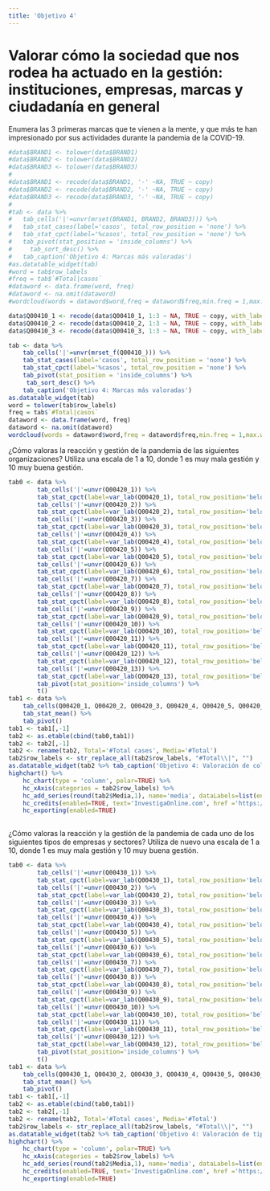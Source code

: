```yaml
---
title: 'Objetivo 4'
---
```


# Valorar cómo la sociedad que nos rodea ha actuado en la gestión: instituciones, empresas, marcas y ciudadanía en general

Enumera las 3 primeras marcas que te vienen a la mente, y que más te han impresionado por sus actividades durante la pandemia de la COVID-19.


```r
#data$BRAND1 <- tolower(data$BRAND1)
#data$BRAND2 <- tolower(data$BRAND2)
#data$BRAND3 <- tolower(data$BRAND3)
#
#data$BRAND1 <- recode(data$BRAND1, '-' ~NA, TRUE ~ copy)
#data$BRAND2 <- recode(data$BRAND2, '-' ~NA, TRUE ~ copy)
#data$BRAND3 <- recode(data$BRAND3, '-' ~NA, TRUE ~ copy)
#     
#tab <- data %>%
#	tab_cells('|'=unvr(mrset(BRAND1, BRAND2, BRAND3))) %>% 
#	tab_stat_cases(label='casos', total_row_position = 'none') %>% 
#	tab_stat_cpct(label='%casos', total_row_position = 'none') %>% 
#	tab_pivot(stat_position = 'inside_columns') %>%
#     tab_sort_desc() %>% 
#	tab_caption('Objetivo 4: Marcas más valoradas')
#as.datatable_widget(tab)
#word = tab$row_labels
#freq = tab$`#Total|casos`
#dataword <- data.frame(word, freq)
#dataword <- na.omit(dataword)
#wordcloud(words = dataword$word,freq = dataword$freq,min.freq = 1,max.words = 1000,random.order = TRUE,rot.per = 0.10,colors = brewer.pal(8, "Dark2"))
```


```r
data$Q00410_1 <- recode(data$Q00410_1, 1:3 ~ NA, TRUE ~ copy, with_labels = TRUE)
data$Q00410_2 <- recode(data$Q00410_2, 1:3 ~ NA, TRUE ~ copy, with_labels = TRUE)
data$Q00410_3 <- recode(data$Q00410_3, 1:3 ~ NA, TRUE ~ copy, with_labels = TRUE)

tab <- data %>%
	tab_cells('|'=unvr(mrset_f(Q00410_))) %>% 
	tab_stat_cases(label='casos', total_row_position = 'none') %>% 
	tab_stat_cpct(label='%casos', total_row_position = 'none') %>% 
	tab_pivot(stat_position = 'inside_columns') %>%
     tab_sort_desc() %>% 
	tab_caption('Objetivo 4: Marcas más valoradas')
as.datatable_widget(tab)
word = tolower(tab$row_labels)
freq = tab$`#Total|casos`
dataword <- data.frame(word, freq)
dataword <- na.omit(dataword)
wordcloud(words = dataword$word,freq = dataword$freq,min.freq = 1,max.words = 1000,random.order = TRUE,rot.per = 0.10,colors = brewer.pal(12, "Paired"))
```

¿Cómo valoras la reacción y gestión de la pandemia de las siguientes organizaciones? Utiliza una escala de 1 a 10, donde 1 es muy mala gestión y 10 muy buena gestión.

```r
tab0 <- data %>%
        tab_cells('|'=unvr(Q00420_1)) %>% 
        tab_stat_cpct(label=var_lab(Q00420_1), total_row_position='below') %>%
        tab_cells('|'=unvr(Q00420_2)) %>% 
        tab_stat_cpct(label=var_lab(Q00420_2), total_row_position='below') %>%
        tab_cells('|'=unvr(Q00420_3)) %>% 
        tab_stat_cpct(label=var_lab(Q00420_3), total_row_position='below') %>%
        tab_cells('|'=unvr(Q00420_4)) %>% 
        tab_stat_cpct(label=var_lab(Q00420_4), total_row_position='below') %>%
        tab_cells('|'=unvr(Q00420_5)) %>% 
        tab_stat_cpct(label=var_lab(Q00420_5), total_row_position='below') %>%
        tab_cells('|'=unvr(Q00420_6)) %>% 
        tab_stat_cpct(label=var_lab(Q00420_6), total_row_position='below') %>%
        tab_cells('|'=unvr(Q00420_7)) %>% 
        tab_stat_cpct(label=var_lab(Q00420_7), total_row_position='below') %>%
        tab_cells('|'=unvr(Q00420_8)) %>% 
        tab_stat_cpct(label=var_lab(Q00420_8), total_row_position='below') %>%
        tab_cells('|'=unvr(Q00420_9)) %>% 
        tab_stat_cpct(label=var_lab(Q00420_9), total_row_position='below') %>%
        tab_cells('|'=unvr(Q00420_10)) %>% 
        tab_stat_cpct(label=var_lab(Q00420_10), total_row_position='below') %>%
        tab_cells('|'=unvr(Q00420_11)) %>% 
        tab_stat_cpct(label=var_lab(Q00420_11), total_row_position='below') %>%
        tab_cells('|'=unvr(Q00420_12)) %>% 
        tab_stat_cpct(label=var_lab(Q00420_12), total_row_position='below') %>%
        tab_cells('|'=unvr(Q00420_13)) %>% 
        tab_stat_cpct(label=var_lab(Q00420_13), total_row_position='below') %>%
        tab_pivot(stat_position='inside_columns') %>%
        t()
tab1 <- data %>%
    tab_cells(Q00420_1, Q00420_2, Q00420_3, Q00420_4, Q00420_5, Q00420_6, Q00420_7, Q00420_8, Q00420_9, Q00420_10, Q00420_11, Q00420_12, Q00420_13) %>% 
    tab_stat_mean() %>%
    tab_pivot()
tab1 <- tab1[,-1]
tab2 <- as.etable(cbind(tab0,tab1))
tab2 <- tab2[,-1]
tab2 <- rename(tab2, Total='#Total cases', Media='#Total')
tab2$row_labels <- str_replace_all(tab2$row_labels, "#Total\\|", "")
as.datatable_widget(tab2 %>% tab_caption('Objetivo 4: Valoración de colectivos implicados')) 
highchart() %>% 
    hc_chart(type = 'column', polar=TRUE) %>%
    hc_xAxis(categories = tab2$row_labels) %>% 
    hc_add_series(round(tab2$Media,1), name='media', dataLabels=list(enabled=TRUE), colorByPoint=TRUE) %>%
    hc_credits(enabled=TRUE, text='InvestigaOnline.com', href ='https://www.investigaonline.com') %>%
    hc_exporting(enabled=TRUE)
     
```

¿Cómo valoras la reacción y la gestión de la pandemia de cada uno de los siguientes tipos de empresas y sectores? Utiliza de nuevo una escala de 1 a 10, donde 1 es muy mala gestión y 10 muy buena gestión.

```r
tab0 <- data %>%
        tab_cells('|'=unvr(Q00430_1)) %>% 
        tab_stat_cpct(label=var_lab(Q00430_1), total_row_position='below') %>%
        tab_cells('|'=unvr(Q00430_2)) %>% 
        tab_stat_cpct(label=var_lab(Q00430_2), total_row_position='below') %>%
        tab_cells('|'=unvr(Q00430_3)) %>% 
        tab_stat_cpct(label=var_lab(Q00430_3), total_row_position='below') %>%
        tab_cells('|'=unvr(Q00430_4)) %>% 
        tab_stat_cpct(label=var_lab(Q00430_4), total_row_position='below') %>%
        tab_cells('|'=unvr(Q00430_5)) %>% 
        tab_stat_cpct(label=var_lab(Q00430_5), total_row_position='below') %>%
        tab_cells('|'=unvr(Q00430_6)) %>% 
        tab_stat_cpct(label=var_lab(Q00430_6), total_row_position='below') %>%
        tab_cells('|'=unvr(Q00430_7)) %>% 
        tab_stat_cpct(label=var_lab(Q00430_7), total_row_position='below') %>%
        tab_cells('|'=unvr(Q00430_8)) %>% 
        tab_stat_cpct(label=var_lab(Q00430_8), total_row_position='below') %>%
        tab_cells('|'=unvr(Q00430_9)) %>% 
        tab_stat_cpct(label=var_lab(Q00430_9), total_row_position='below') %>%
        tab_cells('|'=unvr(Q00430_10)) %>% 
        tab_stat_cpct(label=var_lab(Q00430_10), total_row_position='below') %>%
        tab_cells('|'=unvr(Q00430_11)) %>% 
        tab_stat_cpct(label=var_lab(Q00430_11), total_row_position='below') %>%
        tab_cells('|'=unvr(Q00430_12)) %>% 
        tab_stat_cpct(label=var_lab(Q00430_12), total_row_position='below') %>%
        tab_pivot(stat_position='inside_columns') %>%
        t()
tab1 <- data %>%
    tab_cells(Q00430_1, Q00430_2, Q00430_3, Q00430_4, Q00430_5, Q00430_6, Q00430_7, Q00430_8, Q00430_9, Q00430_10, Q00430_11, Q00430_12) %>% 
    tab_stat_mean() %>%
    tab_pivot()
tab1 <- tab1[,-1]
tab2 <- as.etable(cbind(tab0,tab1))
tab2 <- tab2[,-1]
tab2 <- rename(tab2, Total='#Total cases', Media='#Total')
tab2$row_labels <- str_replace_all(tab2$row_labels, "#Total\\|", "")
as.datatable_widget(tab2 %>% tab_caption('Objetivo 4: Valoración de tipos de empresa implicados')) 
highchart() %>% 
    hc_chart(type = 'column', polar=TRUE) %>%
    hc_xAxis(categories = tab2$row_labels) %>% 
    hc_add_series(round(tab2$Media,1), name='media', dataLabels=list(enabled=TRUE), colorByPoint=TRUE) %>%
    hc_credits(enabled=TRUE, text='InvestigaOnline.com', href ='https://www.investigaonline.com') %>%
    hc_exporting(enabled=TRUE)
     
```
